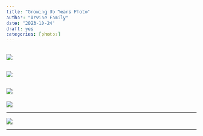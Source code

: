 ---
title: "Growing Up Years Photo"
author: "Irvine Family"
date: "2023-10-24"
draft: yes
categories: [photos]
---

![](21.png)
---

![](30.png)
---

![](28.png)
---

![](26.png)

---

![](12.png)

---
```{=html}
<script src="https://utteranc.es/client.js"
repo="https://github.com/spencerirvinereed/blogComment"
issue-term="pathname"
theme="github-light"
crossorigin="anonymous"
async>
</script>
```
